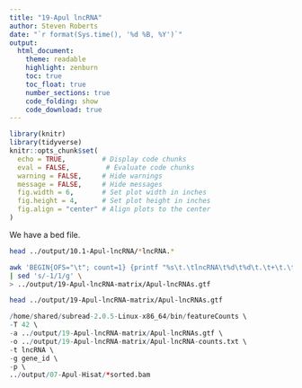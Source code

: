 ```yaml
---
title: "19-Apul lncRNA"
author: Steven Roberts
date: "`r format(Sys.time(), '%d %B, %Y')`"  
output: 
  html_document:
    theme: readable
    highlight: zenburn
    toc: true
    toc_float: true
    number_sections: true
    code_folding: show
    code_download: true
---
```


```r
library(knitr)
library(tidyverse)
knitr::opts_chunk$set(
  echo = TRUE,         # Display code chunks
  eval = FALSE,         # Evaluate code chunks
  warning = FALSE,     # Hide warnings
  message = FALSE,     # Hide messages
  fig.width = 6,       # Set plot width in inches
  fig.height = 4,      # Set plot height in inches
  fig.align = "center" # Align plots to the center
)
```

We have a bed file.

```bash
head ../output/10.1-Apul-lncRNA/*lncRNA.*
```



```bash
awk 'BEGIN{OFS="\t"; count=1} {printf "%s\t.\tlncRNA\t%d\t%d\t.\t+\t.\tgene_id \"lncRNA_%03d\";\n", $1, $2, $3, count++;}' ../output/10.1-Apul-lncRNA/Apul_lncRNA.bed \
| sed 's/-1/1/g' \
> ../output/19-Apul-lncRNA-matrix/Apul-lncRNAs.gtf
```


```bash
head ../output/19-Apul-lncRNA-matrix/Apul-lncRNAs.gtf
```


```r
/home/shared/subread-2.0.5-Linux-x86_64/bin/featureCounts \
-T 42 \
-a ../output/19-Apul-lncRNA-matrix/Apul-lncRNAs.gtf \
-o ../output/19-Apul-lncRNA-matrix/Apul-lncRNA-counts.txt \
-t lncRNA \
-g gene_id \
-p \
../output/07-Apul-Hisat/*sorted.bam
```

